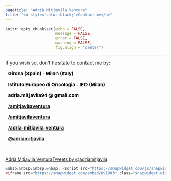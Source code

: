```yaml
---
pagetitle: "Adrià Mitjavila Ventura"
title: "<b style='color:black;'>Contact me</b>"
---
```


```r
knitr::opts_chunk$set(echo = FALSE,
                      message = FALSE,
                      error = FALSE,
                      warning = FALSE, 
                      fig.align = "center")
```

***

<p style='font-size:15px;' align='justify'> If you wish so, don't hesitate to contact me by: </p>


<p style='color:black; font-size:15px;'> <i class="fas fa-home" aria-hidden="true"></i> &nbsp; <b>Girona (Spain) - Milan (Italy)</b> </p>

<p style="color: black; font-size:15px;"><i class="fas fa-building" aria-hidden="true"></i> &nbsp; <b>Istituto Europeo di Oncologia - IEO (Milan)</b> </p>

<p style='color:black; font-size:15px;'> <i class="fas fa-at" aria-hidden="true"></i> &nbsp; <b>adria.mitjavila94 @ gmail.com</b> </p>

<p style='color:black; font-size:15px;'> <i class="fa fa-github" aria-hidden="true"></i> &nbsp; <a href="https://github.com/amitjavilaventura"><b>/amitjavilaventura</b></a></p> 

<p style='color:black; font-size:15px;'> <i class="fa fa-gitlab" aria-hidden="true"></i> &nbsp; <a href="https://gitlab.com/amitjavilaventura"><b>/amitjavilaventura</b></a></p> 

<p style='color:black; font-size:15px;'> <i class="fa fa-linkedin" aria-hidden="true"></i> &nbsp; <a href="https://www.linkedin.com/in/adria-mitjavila-ventura/"><b>/adria-mitjavila-ventura</b></a></p> 

<p style='color:black; font-size:15px;'><i class="fa fa-twitter" aria-hidden="true"></i> &nbsp; <a href="https://twitter.com/adriamitjavila"><b>@adriamitjavila</b></a></p>

<br>

<script type="text/javascript" src="https://platform.linkedin.com/badges/js/profile.js" async defer></script>
<div class="LI-profile-badge" style="float:left"  data-version="v1" data-size="medium" data-locale="es_ES" data-type="vertical" data-theme="dark" data-vanity="adria-mitjavila-ventura"><a class="LI-simple-link"  href='https://it.linkedin.com/in/adria-mitjavila-ventura?trk=profile-badge'>Adrià Mitjavila Ventura</a></div>  &nbsp;&nbsp;&nbsp;&nbsp; <a class="twitter-timeline" data-width="250" data-height="364" data-theme="dark" style="float:left" href="https://twitter.com/adriamitjavila?ref_src=twsrc%5Etfw">Tweets by @adriamitjavila</a> <script async src="https://platform.twitter.com/widgets.js" charset="utf-8"></script> 

```r
&nbsp;&nbsp;&nbsp;&nbsp; <script src="https://snapwidget.com/js/snapwidget.js"></script>
<iframe src="https://snapwidget.com/embed/891983" class="snapwidget-widget" allowtransparency="true" frameborder="0" scrolling="no" style="float ; overflow:hidden;  width:26%; "></iframe>
```



<br><br><br><br>
<br><br><br><br>
<br><br><br><br>
